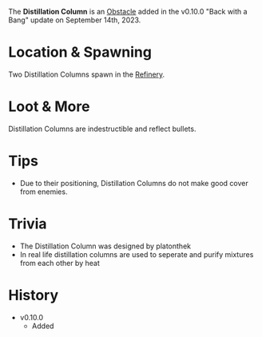 The **Distillation Column** is an [Obstacle](/obstacles) added in the v0.10.0 "Back with a Bang" update on September 14th, 2023.

# Location & Spawning
Two Distillation Columns spawn in the [Refinery](/buildings/refinery).

# Loot & More
Distillation Columns are indestructible and reflect bullets.

# Tips
- Due to their positioning, Distillation Columns do not make good cover from enemies.

# Trivia
- The Distillation Column was designed by platonthek
- In real life distillation columns are used to seperate and purify mixtures from each other by heat

# History
- v0.10.0
    - Added